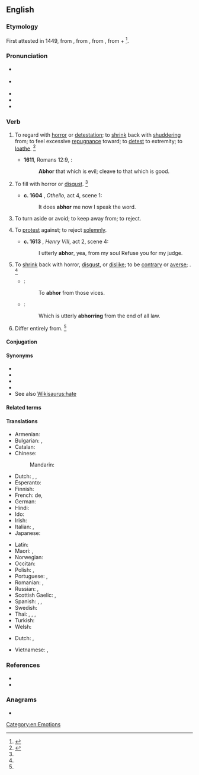 ==English==
{{was wotd|2008|March|4}}
{{Webster 1913}}

===Etymology===
First attested in 1449, from {{etyl|enm|en}} {{m|enm|abhorren}}, from {{etyl|frm|en}} {{m|frm|abhorrer}}, from {{etyl|la|en}} {{m|la|abhorreō||shrink away from in horror}}, from {{m|la|ab||from}} + {{m|la|horreō||stand aghast, bristle with fear}}<ref>{{R:CDOE|page=2}}</ref>.

===Pronunciation===
* {{a|RP}} {{IPA|/əbˈhɔː(ɹ)/|lang=en}}
* {{a|US}} {{IPA|/æbˈhɔɹ/|/əbˈhɔɹ/|lang=en}}
* {{audio|en-uk-abhor.ogg|Audio (UK)|lang=en}}
* {{audio|en-us-abhor.ogg|Audio (US)|lang=en}}
* {{rhymes|ɔːɹ|lang=en}}

===Verb===
{{en-verb|abhorr}}

# {{lb|en|transitive}} To regard with [[horror]] or [[detestation]]; to [[shrink]] back with [[shudder]]ing from; to feel excessive [[repugnance]] toward; to [[detest]] to extremity; to [[loathe]]. {{defdate|First attested from around (1350 to 1470).}}<ref name=SOED>{{R:SOED5|page=4}}</ref>
#* '''1611''', Romans 12:9, {{w|Authorized King James Version|King James Bible}}:
#*: '''Abhor''' that which is evil; cleave to that which is good.
# {{lb|en|transitive|obsolete|impersonal}} To fill with horror or [[disgust]]. {{defdate|Attested from the mid 16<sup>th</sup> century until the early 17<sup>th</sup> century.}}<ref name=SOED/>
#* '''c. 1604''' {{w|William Shakespeare}}, ''Othello'', act 4, scene 1:
#*: It does '''abhor''' me now I speak the word.
# {{lb|en|transitive}} To turn aside or avoid; to keep away from; to reject.
# {{lb|en|transitive|canon law|obsolete}} To [[protest]] against; to reject [[solemnly]].
#* '''c. 1613''' {{w|William Shakespeare}}, ''Henry VIII'', act 2, scene 4:
#*: I utterly '''abhor''', yea, from my soul Refuse you for my judge.
# {{lb|en|intransitive|obsolete}} To [[shrink]] back with horror, [[disgust]], or [[dislike]]; to be [[contrary]] or [[averse]]; {{non-gloss definition|construed with ''from''}}. {{defdate|Attested from the mid 16<sup>th</sup> century until the mid 17<sup>th</sup> century.}}<ref name=SOED/>
#* {{rfquotek|Udall}}:
#*: To '''abhor''' from those vices.
#* {{rfquotek|Milton}}:
#*: Which is utterly '''abhorring''' from the end of all law.
# {{lb|en|intransitive|obsolete}} Differ entirely from. {{defdate|Attested from the mid 16<sup>th</sup> century until the late 17<sup>th</sup> century.}}<ref name=SOED/>

====Conjugation====
{{en-conj-simple}}

====Synonyms====
{{checksense|en}}
* {{l|en|hate}}
* {{l|en|detest}}
* {{l|en|loathe}}
* {{l|en|abominate}}
* See also [[Wikisaurus:hate]]

====Related terms====
{{der3|lang=en|{{l|en|abhorred}}
|{{l|en|abhorrence}}
|{{l|en|abhorrency}}
|{{l|en|abhorrent}}
|{{l|en|abhorrently}}
|{{l|en|abhorrer}}
|{{l|en|abhorrible}}
|{{l|en|abhorring}}
}}

====Translations====
{{trans-top|to regard with horror or detestation}}
* Armenian: {{t+|hy|ատել}}
* Bulgarian: {{t|bg|отвращавам се|sc=Cyrl}}, {{t|bg|гнуся се|sc=Cyrl}}
* Catalan: {{t+|ca|avorrir}}
* Chinese:
*: Mandarin: {{t+|cmn|痛恨|tr=tònghèn|sc=Hani}}
* Dutch: {{t+|nl|verafschuwen}}, {{t|nl|walgen van}}, {{t|nl|gruwen van}}
* Esperanto: {{t+|eo|abomeni}}
* Finnish: {{t+|fi|inhota}}
* French: {{t+|fr|avoir horreur}} de, {{t+|fr|abhorrer}}
* German: {{t+|de|verabscheuen}}
* Hindi: {{t|hi|घृणा करना|m-p|tr=ghrinaa karanaa}}
* Ido: {{t+|io|abominar}}
* Irish: {{t|ga|adhfhuathaigh}}
* Italian: {{t+|it|aborrire}}, {{t+|it|abominare}}
* Japanese: {{t+|ja|忌む|tr=imu|sc=Jpan}}
{{trans-mid}}
* Latin: {{t|la|abhorreō}}
* Maori: {{t|mi|konekone}}, {{t|mi|whakahouhou}}
* Norwegian: {{t+|no|avsky}}
* Occitan: {{t+|oc|aborrir|}}
* Polish: {{t|pl|czuć odrazę}}, {{t|pl|nie cierpieć}}
* Portuguese: {{t+|pt|abominar}}, {{t+|pt|detestar}}
* Romanian: {{t+|ro|abhora}}, {{t+|ro|detesta}}
* Russian: {{t+|ru|ненави́деть}}, {{t|ru|пита́ть отвраще́ние}}
* Scottish Gaelic: {{t|gd|gràinich}}, {{t|gd|fuathaich}}
* Spanish: {{t+|es|aborrecer}}, {{t+|es|detestar}}, {{t+|es|abominar}}
* Swedish: {{t+|sv|avsky}}
* Thai: {{t+|th|เกลียด|tr=glìat}}, {{t|th|เกลียดชัง|tr=glìat chang}}, {{t+|th|ชัง|tr=chang}}, {{t+|th|ขยะแขยง|tr=kae-ya-kae-yaeng}}
* Turkish: {{t+|tr|nefret etmek}}
* Welsh: {{t|cy|cashau}}
{{trans-bottom}}

{{trans-top|to reject with disdain}}
* Dutch: {{t+|nl|verwerpen}},
{{trans-mid}}
{{trans-bottom}}

{{checktrans-top}}
* Vietnamese: {{t+check|vi|ghê tởm}}, {{t-check|vi|ghét cay ghét đắng}}
{{trans-mid}}
{{trans-bottom}}

===References===
* {{R:Webster 1913}}
* {{R:Century 1911}}
<references/>

===Anagrams===
* {{anagrams|en|Bohra|broha}}

[[Category:en:Emotions]]